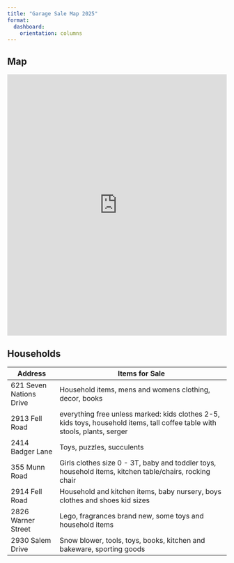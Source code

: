```yaml
---
title: "Garage Sale Map 2025" 
format: 
  dashboard:
    orientation: columns
---
```


## Map {width="60%"}

```{=html}
<iframe src="https://snazzymaps.com/embed/718387" width="100%" height="600px" style="border:none;"></iframe>
```
## Households {width="40%"}

| Address                 | Items for Sale                                                                                                             |
|----------------|--------------------------------------------------------|
| 621 Seven Nations Drive | Household items, mens and womens clothing, decor, books                                                                   |
| 2913 Fell Road          | everything free unless marked: kids clothes 2-5, kids toys, household items, tall coffee table with stools, plants, serger |
| 2414 Badger Lane        | Toys, puzzles, succulents                                                                                                  |
| 355 Munn Road           | Girls clothes size 0 - 3T, baby and toddler toys, household items, kitchen table/chairs, rocking chair                     |
| 2914 Fell Road          | Household and kitchen items, baby nursery, boys clothes and shoes kid sizes                                                |
| 2826 Warner Street      | Lego, fragrances brand new, some toys and household items                                                                 |
| 2930 Salem Drive        | Snow blower, tools, toys, books, kitchen and bakeware, sporting goods                                                       |
